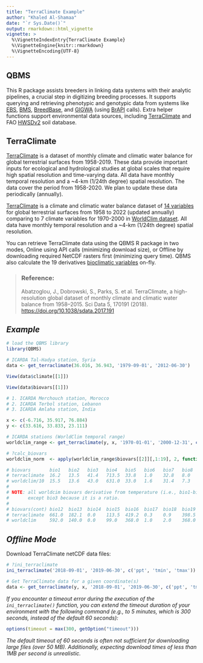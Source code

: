---
title: "TerraClimate Example"
author: "Khaled Al-Shamaa"
date: "`r Sys.Date()`"
output: rmarkdown::html_vignette
vignette: >
  %\VignetteIndexEntry{TerraClimate Example}
  %\VignetteEngine{knitr::rmarkdown}
  %\VignetteEncoding{UTF-8}
---

## QBMS
This R package assists breeders in linking data systems with their analytic pipelines, a crucial step in digitizing breeding processes. It supports querying and retrieving phenotypic and genotypic data from systems like [EBS](https://ebs.excellenceinbreeding.org/), [BMS](https://bmspro.io/), [BreedBase](https://breedbase.org), and [GIGWA](https://github.com/SouthGreenPlatform/Gigwa2) (using [BrAPI](https://brapi.org/) calls). Extra helper functions support environmental data sources, including [TerraClimate](https://www.climatologylab.org/terraclimate.html) and FAO [HWSDv2](https://gaez.fao.org/pages/hwsd) soil database.

## TerraClimate
[TerraClimate](https://www.climatologylab.org/terraclimate.html) is a dataset of monthly climate and climatic water balance for global terrestrial surfaces from 1958-2019. These data provide important inputs for ecological and hydrological studies at global scales that require high spatial resolution and time-varying data. All data have monthly temporal resolution and a ~4-km (1/24th degree) spatial resolution. The data cover the period from 1958-2020. We plan to update these data periodically (annually).

[TerraClimate](https://www.climatologylab.org/terraclimate.html) is a climate and climatic water balance dataset of [14 variables](https://www.climatologylab.org/terraclimate-variables.html) for global terrestrial surfaces from 1958 to 2022 (updated annually) comparing to 7 climate variables for 1970-2000 in [WorldClim dataset](https://www.worldclim.org/data/worldclim21.html). All data have monthly temporal resolution and a ~4-km (1/24th degree) spatial resolution.

You can retrieve TerraClimate data using the QBMS R package in two modes, Online using API calls (minimizing download size), or Offline by downloading required NetCDF rasters first (minimizing query time). QBMS also calculate the 19 derivatives [bioclimatic variables](https://www.worldclim.org/data/bioclim.html) on-fly.

> ### Reference:
> Abatzoglou, J., Dobrowski, S., Parks, S. et al. TerraClimate, a high-resolution global dataset of monthly climate and climatic water balance from 1958–2015. Sci Data 5, 170191 (2018). [https://doi.org/10.1038/sdata.2017.191](https://doi.org/10.1038/sdata.2017.191)

## _Example_
```r
# load the QBMS library
library(QBMS)

# ICARDA Tal-Hadya station, Syria
data <- get_terraclimate(36.016, 36.943, '1979-09-01', '2012-06-30')

View(data$climate[[1]])

View(data$biovars[[1]])

# 1. ICARDA Merchouch station, Morocco
# 2. ICARDA Terbol station, Lebanon
# 3. ICARDA Amlaha station, India

x <- c(-6.716, 35.917, 76.884)
y <- c(33.616, 33.833, 23.111)

# ICARDA stations (WorldClim temporal range)
worldclim_range <- get_terraclimate(y, x, '1970-01-01', '2000-12-31', c('ppt', 'tmin', 'tmax'))

# ?calc_biovars
worldclim_norm  <- apply(worldclim_range$biovars[[2]][,1:19], 2, function(x) round(mean(x), 1))

# biovars       bio1   bio2   bio3   bio4   bio5   bio6   bio7   bio8   bio9  bio10  bio11
# terraclimate  16.2   13.5   41.4   713.5  33.8   1.0    32.8   8.0    24.3  24.5   7.4
# worldclim/10  15.5   13.6   43.0   631.0  33.0   1.6    31.4   7.3    23.2  23.2   7.3
#
# NOTE: all worldcim biovars derivative from temperature (i.e., bio1-bio11) have a scale factor of 10 
#       except bio3 because it is a ratio.
#
# biovars(cont) bio12  bio13  bio14  bio15  bio16  bio17  bio18  bio19
# terraclimate  661.0  182.1  0.0    113.5  419.2  0.3    0.9    398.5
# worldclim     592.0  140.0  0.0    99.0   368.0  1.0    2.0    368.0

```

## _Offline Mode_

Download TerraClimate netCDF data files:

```r
# ?ini_terraclimate
ini_terraclimate('2018-09-01', '2019-06-30', c('ppt', 'tmin', 'tmax'))

# Get TerraClimate data for a given coordinate(s)
data <- get_terraclimate(y, x, '2018-09-01', '2019-06-30', c('ppt', 'tmin', 'tmax'), offline = TRUE)

```

_If you encounter a timeout error during the execution of the `ini_terraclimate()` function, you can extend the timeout duration of your environment with the following command (e.g., to 5 minutes, which is 300 seconds, instead of the default 60 seconds):_

```r
options(timeout = max(300, getOption("timeout")))
```

_The default timeout of 60 seconds is often not sufficient for downloading large files (over 50 MB). Additionally, expecting download times of less than 1MB per second is unrealistic._